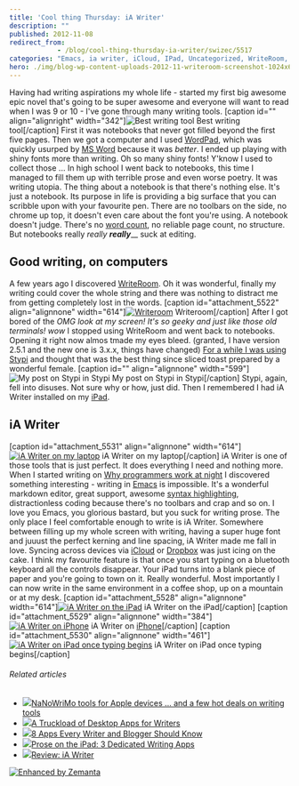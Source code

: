 ```yaml
---
title: 'Cool thing Thursday: iA Writer'
description: ""
published: 2012-11-08
redirect_from: 
            - /blog/cool-thing-thursday-ia-writer/swizec/5517
categories: "Emacs, ia writer, iCloud, IPad, Uncategorized, WriteRoom, Writing"
hero: ./img/blog-wp-content-uploads-2012-11-writeroom-screenshot-1024x640.png
---
```

Having had writing aspirations my whole life - started my first big awesome epic novel that&#x27;s going to be super awesome and everyone will want to read when I was 9 or 10 - I&#x27;ve gone through many writing tools. \[caption id=&quot;&quot; align=&quot;alignright&quot; width=&quot;342&quot;]![Best writing tool](http://distilleryimage6.s3.amazonaws.com/b5299ee41ef011e2979222000a1e9df0_7.jpg "Best writing tool") Best writing tool\[/caption] First it was notebooks that never got filled beyond the first five pages. Then we got a computer and I used [WordPad](http://en.wikipedia.org/wiki/WordPad "WordPad"), which was quickly usurped by [MS Word](http://en.wikipedia.org/wiki/Microsoft_Word "Microsoft Word") because it was _better_. I ended up playing with shiny fonts more than writing. Oh so many shiny fonts! Y&#x27;know I used to collect those ... In high school I went back to notebooks, this time I managed to fill them up with terrible prose and even worse poetry. It was writing utopia. The thing about a notebook is that there&#x27;s nothing else. It&#x27;s just a notebook. Its purpose in life is providing a big surface that you can scribble upon with your favourite pen. There are no toolbars on the side, no chrome up top, it doesn&#x27;t even care about the font you&#x27;re using. A notebook doesn&#x27;t judge. There&#x27;s no [word count](http://en.wikipedia.org/wiki/Word_count "Word count"), no reliable page count, no structure. But notebooks really _really_ **_really_**__ suck at editing.

## Good writing, on computers

A few years ago I discovered [WriteRoom](http://www.hogbaysoftware.com/products/writeroom). Oh it was wonderful, finally my writing could cover the whole string and there was nothing to distract me from getting completely lost in the words. \[caption id=&quot;attachment_5522&quot; align=&quot;alignnone&quot; width=&quot;614&quot;][![Writeroom](./img/blog-wp-content-uploads-2012-11-writeroom-screenshot-1024x640.png "Writeroom")](http://swizec.com/blog/wp-content/uploads/2012/11/writeroom-screenshot.png) Writeroom\[/caption] After I got bored of the _OMG look at my screen! It&#x27;s so geeky and just like those old terminals! wow_ I stopped using WriteRoom and went back to notebooks. Opening it right now almos tmade my eyes bleed. (granted, I have version 2.5.1 and the new one is 3.x.x, things have changed) [For a while I was using Stypi](http://swizec.com/blog/stypi-the-perfect-blogging-tool/swizec/3312) and thought that was the best thing since sliced toast prepared by a wonderful female. \[caption id=&quot;&quot; align=&quot;alignnone&quot; width=&quot;599&quot;]![My post on Stypi in Stypi](./img/blog-wp-content-uploads-2012-01-Screen-Shot-2012-01-03-at-4.25.36-PM.png "My post on Stypi in Stypi") My post on Stypi in Stypi\[/caption] Stypi, again, fell into disuses. Not sure why or how, just did. Then I remembered I had iA Writer installed on my [iPad](http://en.wikipedia.org/wiki/IPad "IPad").

## iA Writer

\[caption id=&quot;attachment_5531&quot; align=&quot;alignnone&quot; width=&quot;614&quot;][![iA Writer on my laptop](./img/blog-wp-content-uploads-2012-11-ia-writer-macos-1024x640.png "iA Writer on my laptop")](http://swizec.com/blog/wp-content/uploads/2012/11/ia-writer-macos.png) iA Writer on my laptop\[/caption] iA Writer is one of those tools that is just perfect. It does everything I need and nothing more. When I started writing on [Why programmers work at night](https://leanpub.com/nightowls) I discovered something interesting - writing in [Emacs](http://en.wikipedia.org/wiki/Emacs "Emacs") is impossible. It&#x27;s a wonderful markdown editor, great support, awesome [syntax highlighting](http://en.wikipedia.org/wiki/Syntax_highlighting "Syntax highlighting"), distractionless coding because there&#x27;s no toolbars and crap and so on. I love you Emacs, you glorious bastard, but you suck for writing prose. The only place I feel comfortable enough to write is iA Writer. Somewhere between filling up my whole screen with writing, having a super huge font and juuust the perfect kerning and line spacing, iA Writer made me fall in love. Syncing across devices via [iCloud](http://en.wikipedia.org/wiki/ICloud "ICloud") or [Dropbox](http://www.crunchbase.com/company/dropbox "Dropbox") was just icing on the cake. I think my favourite feature is that once you start typing on a bluetooth keyboard all the controls disappear. Your iPad turns into a blank piece of paper and you&#x27;re going to town on it. Really wonderful. Most importantly I can now write in the same environment in a coffee shop, up on a mountain or at my desk. \[caption id=&quot;attachment_5528&quot; align=&quot;alignnone&quot; width=&quot;614&quot;][![iA Writer on the iPad](http://swizec.com/blog/wp-content/uploads/2012/11/ia-writer-ipad-landscape.png "iA Writer on the iPad")](./img/blog-wp-content-uploads-2012-11-ia-writer-ipad-landscape.png) iA Writer on the iPad\[/caption] \[caption id=&quot;attachment_5529&quot; align=&quot;alignnone&quot; width=&quot;384&quot;][![iA Writer on iPhone](http://swizec.com/blog/wp-content/uploads/2012/11/ia-writer-iphone.png "iA Writer on iPhone")](./img/blog-wp-content-uploads-2012-11-ia-writer-iphone.png) iA Writer on [iPhone](http://en.wikipedia.org/wiki/IPhone "IPhone")\[/caption] \[caption id=&quot;attachment_5530&quot; align=&quot;alignnone&quot; width=&quot;461&quot;][![iA Writer on iPad once typing begins](http://swizec.com/blog/wp-content/uploads/2012/11/ia-writer-ipad-portrait-clean.png "iA Writer on iPad once typing begins")](./img/blog-wp-content-uploads-2012-11-ia-writer-ipad-portrait-clean.png) iA Writer on iPad once typing begins\[/caption]

###### Related articles

- [![](http://i.zemanta.com/122438801_80_80.jpg)](http://www.tuaw.com/2012/10/31/nanowrimo-tools-for-apple-devices-and-a-few-hot-deals-on-wri/)[NaNoWriMo tools for Apple devices ... and a few hot deals on writing tools](http://www.tuaw.com/2012/10/31/nanowrimo-tools-for-apple-devices-and-a-few-hot-deals-on-wri/)
- [![](http://i.zemanta.com/111521151_80_80.jpg)](http://notes.envato.com/general/a-truckload-of-desktop-apps-for-writers/)[A Truckload of Desktop Apps for Writers](http://notes.envato.com/general/a-truckload-of-desktop-apps-for-writers/)
- [![](http://i.zemanta.com/123900024_80_80.jpg)](http://mashable.com/2012/11/06/writing-apps/)[8 Apps Every Writer and Blogger Should Know](http://mashable.com/2012/11/06/writing-apps/)
- [![](http://i.zemanta.com/115284071_80_80.jpg)](http://www.wired.com/reviews/2012/09/writing-apps-ipad/)[Prose on the iPad: 3 Dedicated Writing Apps](http://www.wired.com/reviews/2012/09/writing-apps-ipad/)
- [![](http://i.zemanta.com/noimg_82_80_80.jpg)](http://www.hopelesscom.de/2012/8/20/review__ia_writer.html)[Review: iA Writer](http://www.hopelesscom.de/2012/8/20/review__ia_writer.html)

[![Enhanced by Zemanta](http://img.zemanta.com/zemified_e.png?x-id=a151bf8b-2f3d-433b-8663-89fa885ef83e)](http://www.zemanta.com/?px "Enhanced by Zemanta")